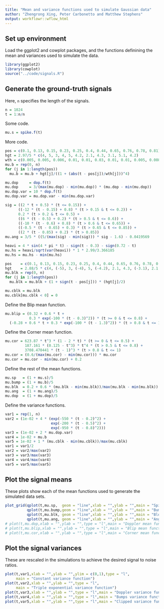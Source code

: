 ```yaml
---
title: "Mean and variance functions used to simulate Gaussian data"
author: "Zhengrong Xing, Peter Carbonetto and Matthew Stephens"
output: workflowr::wflow_html
---
```


## Set up environment

Load the ggplot2 and cowplot packages, and the functions definining
the mean and variances used to simulate the data.

```r
library(ggplot2)
library(cowplot)
source("../code/signals.R")
```

## Generate the ground-truth signals

Here, `n` specifies the length of the signals.

```r
n = 1024
t = 1:n/n
```

Some code.

```r
mu.s = spike.f(t)
```

More code.

```r
pos = c(0.1, 0.13, 0.15, 0.23, 0.25, 0.4, 0.44, 0.65, 0.76, 0.78, 0.81)
hgt = 2.97/5 * c(4, 5, 3, 4, 5, 4.2, 2.1, 4.3, 3.1, 5.1, 4.2)
wth = c(0.005, 0.005, 0.006, 0.01, 0.01, 0.03, 0.01, 0.01, 0.005, 0.008, 0.005)
mu.b = rep(0, n)
for (j in 1:length(pos))
  mu.b = mu.b + hgt[j]/((1 + (abs(t - pos[j])/wth[j]))^4)

mu.dop     = dop.f(t)
mu.dop     = 3/(max(mu.dop) - min(mu.dop)) * (mu.dop - min(mu.dop))
mu.dop.var = 10 * dop.f(t)
mu.dop.var = mu.dop.var - min(mu.dop.var)

sig = ((2 * t + 0.5) * (t <= 0.15)) +
      ((-12 * (t - 0.15) + 0.8) * (t > 0.15 & t <= 0.2)) +
      0.2 * (t > 0.2 & t <= 0.5) + 
      ((6 * (t - 0.5) + 0.2) * (t > 0.5 & t <= 0.6)) +
      ((-10 * (t - 0.6) + 0.8) * (t > 0.6 & t <= 0.65)) +
      ((-0.5 * (t - 0.65) + 0.3) * (t > 0.65 & t <= 0.85)) +
      ((2 * (t - 0.85) + 0.2) * (t > 0.85))
mu.ang = 3/5 * ((5/(max(sig) - min(sig))) * sig - 1.6) - 0.0419569

heavi = 4 * sin(4 * pi * t) - sign(t - 0.3) - sign(0.72 - t)
mu.hs = heavi/sqrt(var(heavi)) * 1 * 2.99/3.366185
mu.hs = mu.hs - min(mu.hs)

pos    = c(0.1, 0.13, 0.15, 0.23, 0.25, 0.4, 0.44, 0.65, 0.76, 0.78, 0.81)
hgt    = 2.88/5 * c(4, (-5), 3, (-4), 5, (-4.2), 2.1, 4.3, (-3.1), 2.1, (-4.2))
mu.blk = rep(0, n)
for (j in 1:length(pos))
  mu.blk = mu.blk + (1 + sign(t - pos[j])) * (hgt[j]/2)

mu.cblk = mu.blk
mu.cblk[mu.cblk < 0] = 0
```

Define the Blip mean function.

```r
mu.blip = (0.32 + 0.6 * t +
           0.3 * exp(-100 * (t - 0.3)^2)) * (t >= 0 & t <= 0.8) +
  (-0.28 + 0.6 * t + 0.3 * exp(-100 * (t - 1.3)^2)) * (t > 0.8 & t <= 1)
```
  
Define the Corner mean function.

```r
mu.cor = 623.87 * t^3 * (1 - 2 * t) * (t >= 0 & t <= 0.5) +
         187.161 * (0.125 - t^3) * t^4 * (t > 0.5 & t <= 0.8) +
         3708.470441 * (t - 1)^3 * (t > 0.8 & t <= 1)
mu.cor = (0.6/(max(mu.cor) - min(mu.cor))) * mu.cor
mu.cor = mu.cor - min(mu.cor) + 0.2
```

Define the rest of the mean functions.

```r
mu.sp   = (1 + mu.s)/5
mu.bump = (1 + mu.b)/5
mu.blk  = 0.2 + 0.6 * (mu.blk - min(mu.blk))/max(mu.blk - min(mu.blk))
mu.ang  = (1 + mu.ang)/5
mu.dop  = (1 + mu.dop)/5
```

Define the variance functions.

```r
var1 = rep(1, n)
var2 = (1e-02 + 4 * (exp(-550 * (t - 0.2)^2) +
                     exp(-200 * (t - 0.5)^2) +
                     exp(-950 * (t - 0.8)^2)))
var3 = (1e-02 + 2 * mu.dop.var)
var4 = 1e-02 + mu.b
var5 = 1e-02 + 1 * (mu.cblk - min(mu.cblk))/max(mu.cblk)
var1 = var1/2
var2 = var2/max(var2)
var3 = var3/max(var3)
var4 = var4/max(var4)
var5 = var5/max(var5)
```

## Plot the signal means

These plots show each of the mean functions used to generate the
simulated data sets.

```r
plot_grid(qplot(t,mu.sp,  geom = "line",xlab = "",ylab = "",main = "Spikes"),
          qplot(t,mu.bump,geom = "line",xlab = "",ylab = "",main = "Bumps"),
          qplot(t,mu.blk, geom = "line",xlab = "",ylab = "",main = "Blocks"),
          qplot(t,mu.ang, geom = "line",xlab = "",ylab = "",main = "Angles"))
# plot(t,mu.dop,xlab = "",ylab = "",type = "l",main = "Doppler mean function")
# plot(t,mu.blip,xlab = "",ylab = "",type = "l",main = "Blip mean function")
# plot(t,mu.cor,xlab = "",ylab = "",type = "l",main = "Corner mean function")
```

## Plot the signal variances

These are rescaled in the simulations to achieve the desired signal
to noise ratios.

```r
plot(t,var1,xlab = "",ylab = "",ylim = c(0,1),type = "l",
     main = "Constant variance function")
plot(t,var2,xlab = "",ylab = "",type = "l",
     main = "Triple exponential variance function")
plot(t,var3,xlab = "",ylab = "",type = "l",main = "Doppler variance function")
plot(t,var4,xlab = "",ylab = "",type = "l",main = "Bumps variance function")
plot(t,var5,xlab = "",ylab = "",type = "l",main = "Clipped variance function")
```
